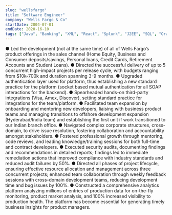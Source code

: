 ```yaml
---
slug: "wellsfargo"
title: "Software Engineer"
company: "Wells Fargo & Co"
startDate: 2004-07-01
endDate: 2020-16-10
tags: ["Java", "Banking", "XML", "React", "Splunk", "J2EE", "SQL", "Oracle", "Jira", "Confluence"]
---
```


● Led the development (not at the same time) of all of Wells Fargo’s
product offerings in the sales channel (Home Equity, Business and
Consumer deposits/savings, Personal loans, Credit Cards, Retirement
Accounts and Student Loans).
● Directed the successful delivery of up to 5 concurrent high-impact
projects per release cycle, with budgets ranging from $10k-700k and
duration spanning 3-9 months.
● Upgraded authentication layer used for platform, thus establishing a new
standard practice for the platform (socket based mutual authentication
for all SOAP interactions for the backend).
● Spearheaded hands-on third-party integrations (Visa, Amex, Discover),
setting standard practice for integrations for the team/platform.
● Facilitated team expansion by onboarding and mentoring new
developers, liaising with business product teams and managing
transitions to offshore development expansion (Hyderabad/India team)
and establishing the first unit if work transitioned to our Indian branch
office.
● Navigated complex corporate structures, cross-domain, to drive issue
resolution, fostering collaboration and accountability amongst
stakeholders.
● Fostered professional growth through mentoring, code reviews, and
leading knowledge/training sessions for both full-time and contract
developers.
● Executed security audits, documenting findings and recommendations in
detailed reports; findings led to immediate remediation actions that
improved compliance with industry standards and reduced audit failures
by 50%.
● Directed all phases of project lifecycle, ensuring effective resource
allocation and management across three concurrent projects; enhanced
team collaboration through weekly feedback sessions with cross-domain
development teams, reducing development time and bug issues by 100%.
● Constructed a comprehensive analytics platform analyzing millions of
entries of production data for on-the-fly monitoring, product market
analysis, and 100% increased visibility to production health. The platform
has become essential for generating timely business insights for product
managers.
